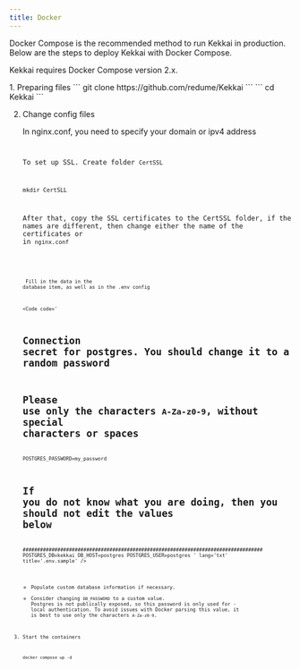 ```yaml
---
title: Docker
---
```


Docker Compose is the recommended method to run Kekkai in production. 
Below are the steps to deploy Kekkai with Docker Compose.

Kekkai requires Docker Compose version 2.x.



<Steps>
1. Preparing files
    ```
    git clone https://github.com/redume/Kekkai
    ```
    ```
    cd Kekkai
    ```

2. Change config files

    In nginx.conf, you need to specify your domain or ipv4 address
    <Code code='
    ...
    listen 443 ssl;
    server_name localhost; # Your domain
    ...
    ' lang='txt' title='ngixn.conf' />


    To set up SSL. Create folder `CertSSL`
    ```
    mkdir CertSLL
    ```

    After that, copy the SSL certificates to the CertSSL folder, 
    if the names are different, 
    then change either the name of the certificates or in `nginx.conf`

    <Code code='
    ssl_certificate /etc/nginx/ssl/fullchain.pem;
    ssl_certificate_key /etc/nginx/ssl/privkey.pem;
    ' lang='txt' title='ngixn.conf' />

    <Code code=
    "
    database: 
    user: 'DATABASE_USERNAME'
    password: 'DATABASE_PASSWORD'
    host: 'DATABASE_HOST'
    name: 'DATABASE_NAME'
    port: 5432
    ...
    " lang='yaml' title='config.sample.yaml' />
    Fill in the data in the database item, as well as in the .env config


    <Code code='
    # Connection secret for postgres. You should change it to a random password
    # Please use only the characters `A-Za-z0-9`, without special characters or spaces

    POSTGRES_PASSWORD=my_password

    # If you do not know what you are doing, then you should not edit the values below
    ###################################################################################
    POSTGRES_DB=kekkai
    DB_HOST=postgres
    POSTGRES_USER=postgres
    ' lang='txt' title='.env.sample' />

    - Populate custom database information if necessary.
    - Consider changing `DB_PASSWORD` to a custom value. 
    Postgres is not publically exposed, 
    so this password is only used for - local authentication. 
    To avoid issues with Docker parsing this value, 
    it is best to use only the characters `A-Za-z0-9`.

3. Start the containers
    ```shell
    docker compose up -d
    ```

</Steps>